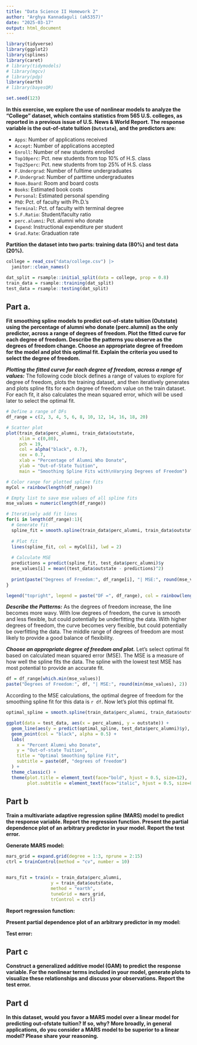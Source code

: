 ```yaml
---
title: "Data Science II Homework 2"
author: "Arghya Kannadaguli (ak5357)"
date: "2025-03-17"
output: html_document
---
```


```r
library(tidyverse)
library(ggplot2)
library(splines)
library(caret)
# library(tidymodels)
# library(mgcv)
# library(pdp)
library(earth)
# library(bayesQR)

set.seed(123)
```


**In this exercise, we explore the use of nonlinear models to analyze the “College” dataset, which contains statistics from 565 U.S. colleges, as reported in a previous issue of U.S. News & World Report. The response variable is the out-of-state tuition (`Outstate`), and the predictors are: **

* `Apps`: Number of applications received
* `Accept`: Number of applications accepted
* `Enroll`: Number of new students enrolled
* `Top10perc`: Pct. new students from top 10% of H.S. class
* `Top25perc`: Pct. new students from top 25% of H.S. class
* `F.Undergrad`: Number of fulltime undergraduates
* `P.Undergrad`: Number of parttime undergraduates
* `Room.Board`: Room and board costs
* `Books`: Estimated book costs
* `Personal`: Estimated personal spending
* `PhD`: Pct. of faculty with Ph.D.’s
* `Terminal`: Pct. of faculty with terminal degree
* `S.F.Ratio`: Student/faculty ratio
* `perc.alumni`: Pct. alumni who donate
* `Expend`: Instructional expenditure per student
* `Grad.Rate`: Graduation rate

**Partition the dataset into two parts: training data (80%) and test data (20%).**

```r
college = read_csv("data/college.csv") |> 
  janitor::clean_names()

dat_split = rsample::initial_split(data = college, prop = 0.8)
train_data = rsample::training(dat_split)
test_data = rsample::testing(dat_split)
```

## **Part a.**

**Fit smoothing spline models to predict out-of-state tuition (Outstate) using the percentage of alumni who donate (perc.alumni) as the only predictor, across a range of degrees of freedom. Plot the fitted curve for each degree of freedom. Describe the patterns you observe as the degrees of freedom change. Choose an appropriate degree of freedom for the model and plot this optimal fit. Explain the criteria you used to select the degree of freedom.**

**_Plotting the fitted curve for each degree of freedom, across a range of values:_** The following code block defines a range of values to explore for degree of freedom, plots the training dataset, and then iteratively generates and plots spline fits for each degree of freedom value on the train dataset. For each fit, it also calculates the mean squared error, which will be used later to select the optimal fit.
```r
# Define a range of DFs
df_range = c(2, 3, 4, 5, 6, 8, 10, 12, 14, 16, 18, 20)

# Scatter plot
plot(train_data$perc_alumni, train_data$outstate, 
     xlim = c(0,80),
     pch = 19,
     col = alpha("black", 0.7), 
     cex = 0.7,
     xlab = "Percentage of Alumni Who Donate", 
     ylab = "Out-of-State Tuition", 
     main = "Smoothing Spline Fits with\nVarying Degrees of Freedom")

# Color range for plotted spline fits
myCol = rainbow(length(df_range))

# Empty list to save mse values of all spline fits
mse_values = numeric(length(df_range))

# Iteratively add fit lines
for(i in length(df_range):1){
  # Generate fit
  spline_fit = smooth.spline(train_data$perc_alumni, train_data$outstate, df = df_range[i])
  
  # Plot fit
  lines(spline_fit, col = myCol[i], lwd = 2)
  
  # Calculate MSE
  predictions = predict(spline_fit, test_data$perc_alumni)$y
  mse_values[i] = mean((test_data$outstate - predictions)^2)
  
  print(paste("Degrees of Freedom:", df_range[i], "| MSE:", round(mse_values[i], 2)))
}

legend("topright", legend = paste("DF =", df_range), col = rainbow(length(df_range)), lwd = 2, cex = 0.8)
```

**_Describe the Patterns:_** As the degrees of freedom increase, the line becomes more wavy. With low degrees of freedom, the curve is smooth and less flexible, but could potentially be underfitting the data. With higher degrees of freedom, the curve becomes very flexible, but could potentially be overfitting the data. The middle range of degrees of freedom are most likely to provide a good balance of flexibility.

**_Choose an appropriate degree of freedom and plot._** Let's select optimal fit based on calculated mean squared error (MSE). The MSE is a measure of how well the spline fits the data. The spline with the lowest test MSE has most potential to provide an accurate fit.

```r
df = df_range[which.min(mse_values)]
paste("Degrees of Freedom:", df, "| MSE:", round(min(mse_values), 2))
```

According to the MSE calculations, the optimal degree of freedom for the smoothing spline fit for this data is `r df`. Now let's plot this optimal fit.

```r
optimal_spline = smooth.spline(train_data$perc_alumni, train_data$outstate, df = df)

ggplot(data = test_data, aes(x = perc_alumni, y = outstate)) +
  geom_line(aes(y = predict(optimal_spline, test_data$perc_alumni)$y), color = "maroon", lwd = 0.8) +
  geom_point(col = "black", alpha = 0.5) +
  labs(
    x = "Percent Alumni who Donate",
    y = "Out-of-state Tuition",
    title = "Optimal Smoothing Spline Fit",
    subtitle = paste(df, "degrees of freedom")
  ) +
  theme_classic() +
  theme(plot.title = element_text(face="bold", hjust = 0.5, size=12),
        plot.subtitle = element_text(face="italic", hjust = 0.5, size=8))
```

## **Part b**

**Train a multivariate adaptive regression spline (MARS) model to predict the response variable. Report the regression function. Present the partial dependence plot of an arbitrary predictor in your model. Report the test error.**

**Generate MARS model:**
```r
mars_grid = expand.grid(degree = 1:3, nprune = 2:15)
ctrl = trainControl(method = "cv", number = 10)


mars_fit = train(x = train_data$perc_alumni,
                 y = train_data$outstate,
                 method = "earth",
                 tuneGrid = mars_grid,
                 trControl = ctrl)
```





**Report regression function:**




**Present partial dependence plot of an arbitrary predictor in my model:**




**Test error:**


## **Part c**

**Construct a generalized additive model (GAM) to predict the response variable. For the nonlinear terms included in your model, generate plots to visualize these relationships and discuss your observations. Report the test error.**



## **Part d**

**In this dataset, would you favor a MARS model over a linear model for predicting out-ofstate tuition? If so, why? More broadly, in general applications, do you consider a MARS model to be superior to a linear model? Please share your reasoning.**







